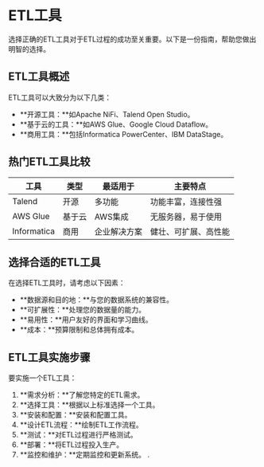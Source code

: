 # ETL工具

选择正确的ETL工具对于ETL过程的成功至关重要。以下是一份指南，帮助您做出明智的选择。

## ETL工具概述

ETL工具可以大致分为以下几类：

- **开源工具：**如Apache NiFi、Talend Open Studio。
- **基于云的工具：**如AWS Glue、Google Cloud Dataflow。
- **商用工具：**包括Informatica PowerCenter、IBM DataStage。

## 热门ETL工具比较

| 工具      | 类型            | 最适用于       | 主要特点           |
|---------|------------|--------------|-----------------|
| Talend  | 开源         | 多功能         | 功能丰富，连接性强     |
| AWS Glue | 基于云        | AWS集成         | 无服务器，易于使用   |
| Informatica | 商用        | 企业解决方案    | 健壮、可扩展、高性能 |

## 选择合适的ETL工具

在选择ETL工具时，请考虑以下因素：

- **数据源和目的地：**与您的数据系统的兼容性。
- **可扩展性：**处理您的数据量的能力。
- **易用性：**用户友好的界面和学习曲线。
- **成本：**预算限制和总体拥有成本。

## ETL工具实施步骤

要实施一个ETL工具：

1. **需求分析：**了解您特定的ETL需求。
2. **选择工具：**根据以上标准选择一个工具。
3. **安装和配置：**安装和配置工具。
4. **设计ETL流程：**绘制ETL工作流程。
5. **测试：**对ETL过程进行严格测试。
6. **部署：**将ETL过程投入生产。
7. **监控和维护：**定期监控和更新系统。
.